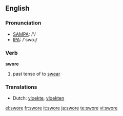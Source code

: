 ==English==

===Pronunciation===
*[[w:SAMPA|SAMPA]]: /'/
*[[w:IPA|IPA]]: /'swoɻ/

===Verb===
'''swore'''

# past tense of to [[swear]]

===Translations===
*Dutch: [[vloekte]], [[vloekten]]

[[el:swore]]
[[fr:swore]]
[[it:swore]]
[[ja:swore]]
[[te:swore]]
[[vi:swore]]